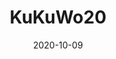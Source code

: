---
title: KuKuWo20
path: /gilching/
date: 2020-10-09
image: "/images/igotshot/liftime/gilching/Kulturwoche2020.jpg"
link: ""
categories: ["Igotshot Lifetime"]
category: ["Kultur"] 
tags: ["Starnberg"]
section: kultur

---